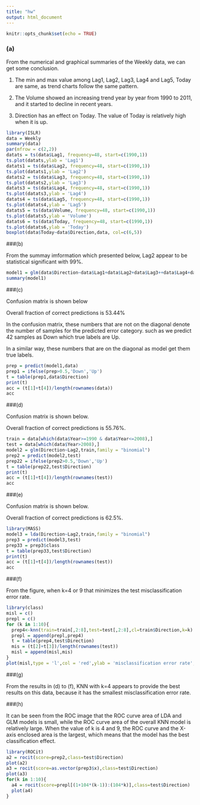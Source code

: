 ```yaml
---
title: "hw"
output: html_document
---
```


```r
knitr::opts_chunk$set(echo = TRUE)
```

### (a)

From the numerical and graphical summaries of the Weekly data, we can get some conclusion.

(1) The min and max value among Lag1, Lag2, Lag3, Lag4 and Lag5, Today are same, as trend charts follow the same pattern.

(2) The Volume showed an increasing trend year by year from 1990 to 2011, and it started to decline in recent years.

(3) Direction has an effect on Today. The value of Today is relatively high when it is up.
```r
library(ISLR)
data = Weekly
summary(data)
par(mfrow = c(2,2))
datats = ts(data$Lag1, frequency=48, start=c(1990,1)) 
ts.plot(datats,ylab = 'Lag1')
datats1 = ts(data$Lag2, frequency=48, start=c(1990,1)) 
ts.plot(datats1,ylab = 'Lag2')
datats2 = ts(data$Lag3, frequency=48, start=c(1990,1)) 
ts.plot(datats2,ylab = 'Lag3')
datats3 = ts(data$Lag4, frequency=48, start=c(1990,1)) 
ts.plot(datats3,ylab = 'Lag4')
datats4 = ts(data$Lag5, frequency=48, start=c(1990,1)) 
ts.plot(datats4,ylab = 'Lag5')
datats5 = ts(data$Volume, frequency=48, start=c(1990,1)) 
ts.plot(datats5,ylab = 'Volume')
datats6 = ts(data$Today, frequency=48, start=c(1990,1)) 
ts.plot(datats6,ylab = 'Today')
boxplot(data$Today~data$Direction,data, col=c(6,5))
```




###(b)

From the summay imformation which presented below, Lag2 appear to be statistical significant with 99%.

```r
model1 = glm(data$Direction~data$Lag1+data$Lag2+data$Lag3++data$Lag4+data$Lag5+data$Volume,data,family = "binomial" )
summary(model1)
```

###(c)

Confusion matrix is shown below

Overall fraction of correct predictions is 53.44%

In the confusion matrix, these numbers that are not on the diagonal denote the number of samples for the predicted error category. such as we predict 42 samples as Down which true labels are Up.

In a similar way, these numbers that are on the diagonal as model get them true labels.  
```r
prep = predict(model1,data)
prep1 = ifelse(prep>0.5,'Down','Up')
t = table(prep1,data$Direction)
print(t)
acc = (t[1]+t[4])/length(rownames(data))
acc
```

###(d)

Confusion matrix is shown below.

Overall fraction of correct predictions is 55.76%.


```r
train = data[which(data$Year>=1990 & data$Year<=2008),]
test = data[which(data$Year>2008),]
model2 = glm(Direction~Lag2,train,family = "binomial")
prep2 = predict(model2,test)
prep22 = ifelse(prep2>0.5,'Down','Up')
t = table(prep22,test$Direction)
print(t)
acc = (t[1]+t[4])/length(rownames(test))
acc
```

###(e)

Confusion matrix is shown below.

Overall fraction of correct predictions is 62.5%.

```r
library(MASS)
model3 = lda(Direction~Lag2,train,family = "binomial")
prep3 = predict(model3,test)
prep33 = prep3$class
t = table(prep33,test$Direction)
print(t)
acc = (t[1]+t[4])/length(rownames(test))
acc
```

###(f)

From the figure, when k=4 or 9 that minimizes the test misclassification error rate.

```r
library(class)
misl = c()
prepl = c()
for (k in 1:10){
  prep4<-knn(train=train[,2:8],test=test[,2:8],cl=train$Direction,k=k)
  prepl = append(prepl,prep4)
  t = table(prep4,test$Direction)
  mis = (t[2]+t[3])/length(rownames(test))
  misl = append(misl,mis)
}
plot(misl,type = 'l',col = 'red',ylab = 'misclassification error rate',xlab = 'K value')
```

###(g)

From the results in (d) to (f), KNN with k=4 appears to provide the best results on this data, because it has the smallest misclassification error rate. 

###(h)

It can be seen from the ROC image that the ROC curve area of LDA and GLM models is small, while the ROC curve area of the overall KNN model is relatively large. When the value of k is 4 and 9, the ROC curve and the X-axis enclosed area is the largest, which means that the model has the best classification effect.
```r
library(ROCit)
a2 = rocit(score=prep2,class=test$Direction)
plot(a2)
a3 = rocit(score=as.vector(prep3$x),class=test$Direction)
plot(a3)
for(k in 1:10){
  a4 = rocit(score=prepl[(1+104*(k-1)):(104*k)],class=test$Direction)
  plot(a4)
}

```

